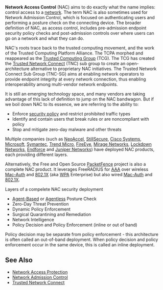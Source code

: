 '''Network Access Control''' (NAC) aims to do exactly what the name implies: control access to a [[network]]. The term NAC is also sometimes used for Network Admission Control, which is focused on authenticating users and performing a posture check on the connecting device. The broader definition of NAC, as access control, includes pre-admission endpoint security policy checks and post-admission controls over where users can go on a network and what they can do.

NAC's roots trace back to the trusted computing movement, and the work of the Trusted Computing Platform Alliance. The TCPA morphed and reappeared as the [[Trusted Computing Group]] (TCG). The TCG has created the [[Trusted Network Connect]] (TNC) sub group to create an open-architecture alternative to proprietary NAC initiatives. The Trusted Network Connect Sub Group (TNC-SG) aims at enabling network operators to provide endpoint integrity at every network connection, thus enabling interoperability among multi-vendor network endpoints.

It is still an emerging technology space, and many vendors are taking advantage of this lack of definition to jump on the NAC bandwagon. But if we boil down NAC to its essence, we are referring to the ability to: 

* Enforce [[security policy]] and restrict prohibited traffic types 
* Identify and contain users that break rules or are noncompliant with policy 
* Stop and mitigate zero-day malware and other threats

Multiple companies (such as [http://www.neoaccel.com NeoAccel], [http://stillsecure.com StillSecure], [[Cisco Systems]], [[Microsoft]], [[Symantec]], [[Trend Micro]], [http://www.fireeye.com FireEye], [http://www.miragenetworks.com Mirage Networks], [http://www.lockdownnetworks.com Lockdown Networks], [http://www.endforce.com Endforce] and [[Juniper Networks]]) have deployed NAC products, each providing different layers.

Alternatively, the Free and Open Source [http://www.packetfence.org/ PacketFence] project is also a complete NAC product. It leverages FreeRADIUS for [[AAA]] over wireless [[Mac-Auth]] and [[802.1X]] (aka [[WPA]] Enterprise) but also wired [[Mac-Auth]] and [[802.1X]].

Layers of a compelete NAC security deployment 
* [[Agent-Based]] or [[Agentless]] Posture Check
* Zero-Day Threat Prevention
* Dynamic Policy Enforcement
* Surgical Quarantining and Remediation
* Network Intelligence
* Policy Decision and Policy Enforcement (inline or out of band)

Policy decision may be separate from policy enforcement - this architecture is often called an out-of-band deployment. When policy decision and policy enforcement occur in the same device, this is called an inline deployment.

==See Also==

* [[Network Access Protection]]
* [[Network Admission Control]]
* [[Trusted Network Connect]]
